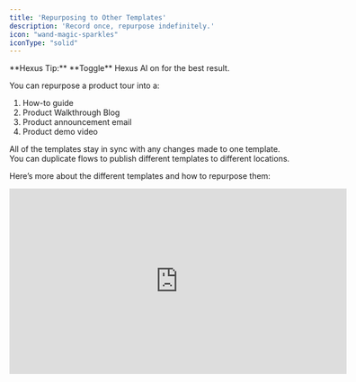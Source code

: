 ```yaml
---
title: 'Repurposing to Other Templates'
description: 'Record once, repurpose indefinitely.'
icon: "wand-magic-sparkles"
iconType: "solid"
---
```


<Tip>
  **Hexus Tip:** **Toggle** Hexus AI on for the best result.
</Tip>

You can repurpose a product tour into a:
  1. How-to guide
  2. Product Walkthrough Blog 
  3. Product announcement email
  4. Product demo video

All of the templates stay in sync with any changes made to one template. You can duplicate flows to publish different templates to different locations.

Here’s more about the different templates and how to repurpose them:

<iframe
      width="600"
      height="330"
      src="https://app.usehexus.com/embed/acbf251f-adf8-472f-9a0c-94041493f463"
      title="Repurposing to other templates in Hexus"
      frameborder="0"
      allow="accelerometer; autoplay; clipboard-write; encrypted-media; gyroscope; picture-in-picture"
      allowfullscreen
></iframe>